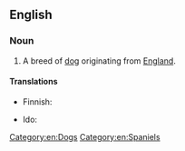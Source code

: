 ==English==
{{wikipedia|King Charles Spaniel}}

===Noun===
{{en-noun}}

# A breed of [[dog]] originating from [[England]].

====Translations====
{{trans-top|breed of dog}}
* Finnish: {{t|fi|kingcharlesinspanieli}}
{{trans-mid}}
* Ido: {{t+|io|spanieleto}}
{{trans-bottom}}

[[Category:en:Dogs]]
[[Category:en:Spaniels]]